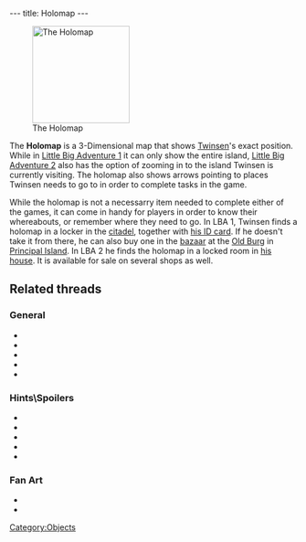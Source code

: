 ---
title: Holomap
---

[[Image:Holomap.gif|right|170px|thumb|The Holomap]]

The '''Holomap''' is a 3-Dimensional map that shows [[Twinsen]]'s exact position. While in [[Little Big Adventure 1]] it can only show the entire island, [[Little Big Adventure 2]] also has the option of zooming in to the island Twinsen is currently visiting. The holomap also shows arrows pointing to places Twinsen needs to go to in order to complete tasks in the game.

While the holomap is not a necessarry item needed to complete either of the games, it can come in handy for players in order to know their whereabouts, or remember where they need to go. In LBA 1, Twinsen finds a holomap in a locker in the [[citadel]], together with [[Twinsen's ID|his ID card]]. If he doesn't take it from there, he can also buy one in the [[Old Burg bazaar|bazaar]] at the [[Old Burg]] in [[Principal Island]]. In LBA 2 he finds the holomap in a locked room in [[Twinsen's house|his house]]. It is available for sale on several shops as well.

==Related threads==
===General===
* {{thread|id=6437|title=LBA Holomap}}
* {{thread|id=11464|title=Another random thing}}
* {{thread|id=11495|title=holomap on lba 1}}
* {{thread|id=1073|title=A little strange thingy...}}
* {{thread|id=441|title=Super Holomap ?!}}

===Hints\Spoilers===
* {{thread|id=10415|title=LBA 2 Goofs}}
* {{thread|id=7106|title=How do I use the HOLOMAP in LBA1?}}
* {{thread|id=11559|title=Bug with the Holomap?}}
* {{thread|id=6472|title=Holomap & screen scrolling question from an LBA2 player}}
* {{thread|id=2592|title=Holomap}}

===Fan Art===
* {{post|id=112171|title=Lba3}}
* {{post|id=106993|title=Returnig to Hamalayi...}}

[[Category:Objects]]
